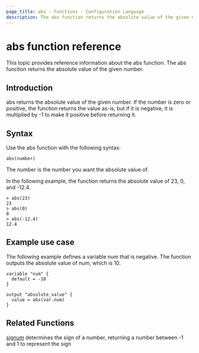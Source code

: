 ```yaml
---
page_title: abs - Functions - Configuration Language
description: The abs function returns the absolute value of the given number.
---
```

# abs function reference
This topic provides reference information about the abs function. The abs function returns the absolute value of the given number.
## Introduction
abs returns the absolute value of the given number. If the number is zero or positive, the function returns the value as-is, but if it is negative, it is multiplied by -1 to make it positive before returning it.

## Syntax
Use the abs function with the following syntax:

```
abs(number) 
```

The number is the number you want the absolute value of.

In the following example, the function returns the absolute value of 23, 0, and -12.4.

```
> abs(23)
23
> abs(0)
0
> abs(-12.4)
12.4
```

## Example use case
The following example defines a variable num that is negative. The function outputs the absolute value of num, which is 10.
```
variable "num" {
  default = -10
}

output "absolute_value" {
  value = abs(var.num)
}
```
## Related Functions
[signum](/terraform/language/functions/signum) determines the sign of a number, returning a number between -1 and 1 to represent the sign
